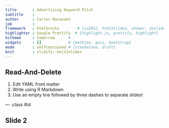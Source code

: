 ```yaml
---
title       : Advertising Keyword Pitch
subtitle    : 
author      : Carlos Macasaet
job         : 
framework   : html5rocks        # {io2012, html5slides, shower, dzslides, ...}
highlighter : Google Prettify  # {highlight.js, prettify, highlight}
hitheme     : tomorrow      # 
widgets     : []            # {mathjax, quiz, bootstrap}
mode        : selfcontained # {standalone, draft}
knit        : slidify::knit2slides
---
```


## Read-And-Delete

1. Edit YAML front matter
2. Write using R Markdown
3. Use an empty line followed by three dashes to separate slides!

--- .class #id 

## Slide 2




